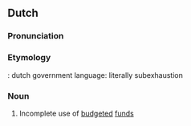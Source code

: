 ==Dutch==
===Pronunciation===
{{hyphenation|on|der|uit|put|ting}}
===Etymology===
{{prefix|onder|uitputting|lang=nl}}: dutch government language: literally subexhaustion

===Noun===
{{nl-noun|f|-en|onderuitputtinkje}}

# Incomplete use of [[budgeted]] [[fund]]s